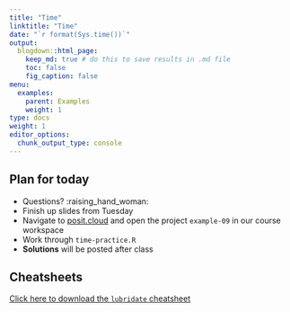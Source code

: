 ```yaml
---
title: "Time"
linktitle: "Time"
date: "`r format(Sys.time())`"
output:
  blogdown::html_page:
    keep_md: true # do this to save results in .md file
    toc: false
    fig_caption: false
menu:
  examples:
    parent: Examples
    weight: 1
type: docs
weight: 1
editor_options:
  chunk_output_type: console
---
```


## Plan for today
- Questions? :raising_hand_woman:
- Finish up slides from Tuesday
- Navigate to [posit.cloud](http://posit.cloud) and open the project `example-09` in our course workspace
- Work through `time-practice.R`
- **Solutions** will be posted after class


## Cheatsheets

[Click here to download the `lubridate` cheatsheet](https://raw.githubusercontent.com/rstudio/cheatsheets/main/lubridate.pdf)

